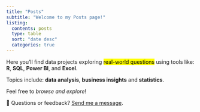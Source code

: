```yaml
---
title: "Posts"
subtitle: "Welcome to my Posts page!"
listing: 
  contents: posts
  type: table
  sort: "date desc"
  categories: true
---
```


Here you'll find data projects exploring <mark>real-world questions</mark> using tools like: **R**, **SQL**, **Power BI**, and **Excel**.

Topics include: **data analysis**, **business insights** and **statistics**.

Feel free to *browse and explore*!

💬 Questions or feedback? [Send me a message](contact.qmd).
